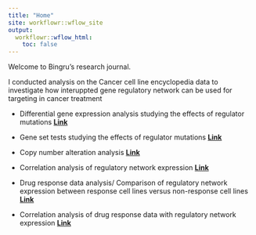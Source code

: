 ---
title: "Home"
site: workflowr::wflow_site
output:
  workflowr::wflow_html:
    toc: false
---

Welcome to Bingru's research journal.  

I conducted analysis on the Cancer cell line encyclopedia data to investigate how interuppted gene regulatory network can be used for targeting in cancer treatment

* Differential gene expression analysis studying the effects of regulator mutations
**[Link](first-analysis.html)** 


* Gene set tests studying the effects of regulator mutations
**[Link](gene_set_analysis.html)** 

* Copy number alteration analysis
**[Link](cnvchange.html)**

* Correlation analysis of regulatory network expression
**[Link](correlation_analysis.html)**

* Drug response data analysis/ Comparison of regulatory network expression between response cell lines versus non-response cell lines
**[Link](drugresponse.html)**

* Correlation analysis of drug response data with regulatory network expression
**[Link](drugcorr.html)**
